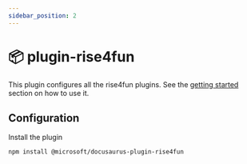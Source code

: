 ```yaml
---
sidebar_position: 2
---
```


# 📦 plugin-rise4fun

This plugin configures all the rise4fun plugins. See the [getting started](/docs/getting-started) section on how to use it.

## Configuration

Install the plugin

```bash npm2yarn
npm install @microsoft/docusaurus-plugin-rise4fun
```
